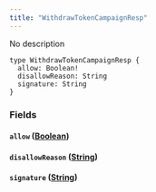 ```yaml
---
title: "WithdrawTokenCampaignResp"
---
```


No description

```
type WithdrawTokenCampaignResp {
  allow: Boolean!
  disallowReason: String
  signature: String
}

```

### Fields[](#fields "Direct link to heading")

#### `allow` ([Boolean](/developer/graphql-api/references/scalars/boolean))[](#allow-boolean "Direct link to heading")

#### `disallowReason` ([String](/developer/graphql-api/references/scalars/string))[](#disallowreason-string "Direct link to heading")

#### `signature` ([String](/developer/graphql-api/references/scalars/string))[](#signature-string "Direct link to heading")